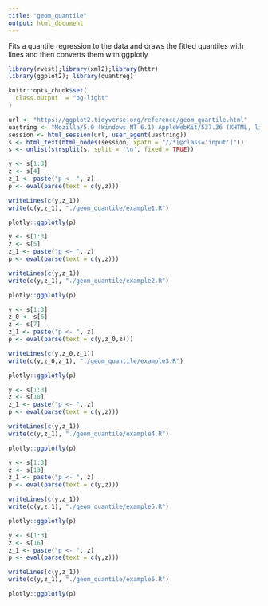 ```yaml
---
title: "geom_quantile"
output: html_document
---
```


Fits a quantile regression to the data and draws the fitted quantiles with lines and then converts them with ggplotly

```r
library(rvest);library(xml2);library(httr)
library(ggplot2); library(quantreg)

knitr::opts_chunk$set(
  class.output  = "bg-light"
)
```

```r
url <- "https://ggplot2.tidyverse.org/reference/geom_quantile.html"
uastring <- "Mozilla/5.0 (Windows NT 6.1) AppleWebKit/537.36 (KHTML, like Gecko) Chrome/88.0.4324.190 Safari/537.36"
session <- html_session(url, user_agent(uastring))
s <- html_text(html_nodes(session, xpath = "//*[@class='input']"))
s <- unlist(strsplit(s, split = '\n', fixed = TRUE))
```

```r
y <- s[1:3]
z <- s[4]
z_1 <- paste("p <- ", z)
p <- eval(parse(text = c(y,z)))
```

```r
writeLines(c(y,z_1))
write(c(y,z_1), "./geom_quantile/example1.R")
```

```r
plotly::ggplotly(p)
```

```r
y <- s[1:3]
z <- s[5]
z_1 <- paste("p <- ", z)
p <- eval(parse(text = c(y,z)))
```

```r
writeLines(c(y,z_1))
write(c(y,z_1), "./geom_quantile/example2.R")
```

```r
plotly::ggplotly(p)
```

```r
y <- s[1:3]
z_0 <- s[6]
z <- s[7]
z_1 <- paste("p <- ", z)
p <- eval(parse(text = c(y,z_0,z)))
```

```r
writeLines(c(y,z_0,z_1))
write(c(y,z_0,z_1), "./geom_quantile/example3.R")
```

```r
plotly::ggplotly(p)
```

```r
y <- s[1:3]
z <- s[10]
z_1 <- paste("p <- ", z)
p <- eval(parse(text = c(y,z)))
```

```r
writeLines(c(y,z_1))
write(c(y,z_1), "./geom_quantile/example4.R")
```

```r
plotly::ggplotly(p)
```

```r
y <- s[1:3]
z <- s[13]
z_1 <- paste("p <- ", z)
p <- eval(parse(text = c(y,z)))
```

```r
writeLines(c(y,z_1))
write(c(y,z_1), "./geom_quantile/example5.R")
```

```r
plotly::ggplotly(p)
```

```r
y <- s[1:3]
z <- s[16]
z_1 <- paste("p <- ", z)
p <- eval(parse(text = c(y,z)))
```

```r
writeLines(c(y,z_1))
write(c(y,z_1), "./geom_quantile/example6.R")
```

```r
plotly::ggplotly(p)
```




